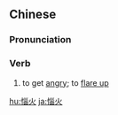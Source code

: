 {{also|恼火}}
==Chinese==
{{zh-forms|s=恼火}}

===Pronunciation===
{{zh-pron
|m=nǎohuǒ
|c=nou5 fo2
|mn=qz:ló-hér/xm,zz:náu-hóⁿ/xm:náu-hé/zz:náu-hóe
|cat=v
}}

===Verb===
{{zh-verb}}

# to get [[angry]]; to [[flare up]]

{{zh-cat|Advanced}}

[[hu:惱火]]
[[ja:惱火]]